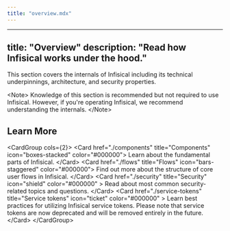 ```yaml
---
title: "overview.mdx"
---
```


---
title: "Overview"
description: "Read how Infisical works under the hood."
---

This section covers the internals of Infisical including its technical underpinnings, architecture, and security properties.

&lt;Note&gt;
    Knowledge of this section is recommended but not required to use Infisical. However, if you're operating Infisical, we recommend understanding the internals.
&lt;/Note&gt;

## Learn More

&lt;CardGroup cols={2}&gt;
  &lt;Card href="./components" title="Components" icon="boxes-stacked" color="#000000"&gt;
    Learn about the fundamental parts of Infisical.
  &lt;/Card&gt;
  &lt;Card href="./flows" title="Flows" icon="bars-staggered" color="#000000"&gt;
    Find out more about the structure of core user flows in Infisical.
  &lt;/Card&gt;
  &lt;Card
    href="./security"
    title="Security"
    icon="shield"
    color="#000000"
  &gt;
    Read about most common security-related topics and questions.
  &lt;/Card&gt;
  &lt;Card
    href="./service-tokens"
    title="Service tokens"
    icon="ticket"
    color="#000000"
  &gt;
    Learn best practices for utilizing Infisical service tokens. Please note that service tokens are now deprecated and will be removed entirely in the future.
  &lt;/Card&gt;
&lt;/CardGroup&gt;
